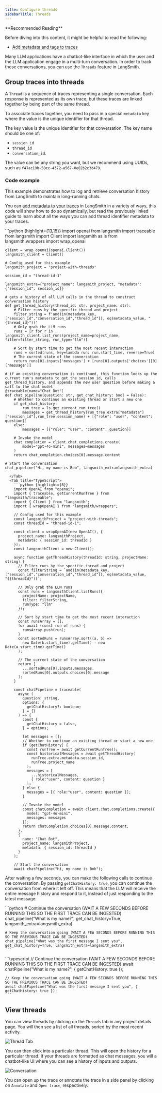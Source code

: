 ```yaml
---
title: Configure threads
sidebarTitle: Threads
---
```


<Tip>
**Recommended Reading**

Before diving into this content, it might be helpful to read the following:

- [Add metadata and tags to traces](./add-metadata-tags)

</Tip>

Many LLM applications have a chatbot-like interface in which the user and the LLM application engage in a multi-turn conversation. In order to track these conversations, you can use the `Threads` feature in LangSmith.

## Group traces into threads

A `Thread` is a sequence of traces representing a single conversation. Each response is represented as its own trace, but these traces are linked together by being part of the same thread.

To associate traces together, you need to pass in a special `metadata` key where the value is the unique identifier for that thread.

The key value is the unique identifier for that conversation.
The key name should be one of:

- `session_id`
- `thread_id`
- `conversation_id`.

The value can be any string you want, but we recommend using UUIDs, such as `f47ac10b-58cc-4372-a567-0e02b2c3d479`.

### Code example

This example demonstrates how to log and retrieve conversation history from LangSmith to maintain long-running chats.

You can [add metadata to your traces](./add-metadata-tags) in LangSmith in a variety of ways, this code will show how to do so dynamically, but read the
previously linked guide to learn about all the ways you can add thread identifier metadata to your traces.

<Tabs>
  <Tab title="Python">
    ```python {highlight={13,15}}
    import openai
    from langsmith import traceable
    from langsmith import Client
    import langsmith as ls
    from langsmith.wrappers import wrap_openai

    client = wrap_openai(openai.Client())
    langsmith_client = Client()

    # Config used for this example
    langsmith_project = "project-with-threads"

    session_id = "thread-id-1"

    langsmith_extra={"project_name": langsmith_project, "metadata":{"session_id": session_id}}

    # gets a history of all LLM calls in the thread to construct conversation history
    def get_thread_history(thread_id: str, project_name: str):
        # Filter runs by the specific thread and project
        filter_string = f'and(in(metadata_key, ["session_id","conversation_id","thread_id"]), eq(metadata_value, "{thread_id}"))'
        # Only grab the LLM runs
        runs = [r for r in langsmith_client.list_runs(project_name=project_name, filter=filter_string, run_type="llm")]

        # Sort by start time to get the most recent interaction
        runs = sorted(runs, key=lambda run: run.start_time, reverse=True)
        # The current state of the conversation
        return runs[0].inputs['messages'] + [runs[0].outputs['choices'][0]['message']]

    # if an existing conversation is continued, this function looks up the current run's metadata to get the session_id, calls get_thread_history, and appends the new user question before making a call to the chat model
    @traceable(name="Chat Bot")
    def chat_pipeline(question: str, get_chat_history: bool = False):
        # Whether to continue an existing thread or start a new one
        if get_chat_history:
            run_tree = ls.get_current_run_tree()
            messages = get_thread_history(run_tree.extra["metadata"]["session_id"],run_tree.session_name) + [{"role": "user", "content": question}]
        else:
            messages = [{"role": "user", "content": question}]

        # Invoke the model
        chat_completion = client.chat.completions.create(
            model="gpt-4o-mini", messages=messages
        )
        return chat_completion.choices[0].message.content

    # Start the conversation
    chat_pipeline("Hi, my name is Bob", langsmith_extra=langsmith_extra)
```
  </Tab>
  <Tab title="TypeScript">
    ```python {highlight={8}}
    import OpenAI from "openai";
    import { traceable, getCurrentRunTree } from "langsmith/traceable";
    import { Client } from "langsmith";
    import { wrapOpenAI } from "langsmith/wrappers";

    // Config used for this example
    const langsmithProject = "project-with-threads";
    const threadId = "thread-id-1";

    const client = wrapOpenAI(new OpenAI(), {
      project_name: langsmithProject,
      metadata: { session_id: threadId }  
    });
    const langsmithClient = new Client();

    async function getThreadHistory(threadId: string, projectName: string) {
      // Filter runs by the specific thread and project
      const filterString = `and(in(metadata_key, ["session_id","conversation_id","thread_id"]), eq(metadata_value, "${threadId}"))`;

      // Only grab the LLM runs
      const runs = langsmithClient.listRuns({
        projectName: projectName,
        filter: filterString,
        runType: "llm"
      });

      // Sort by start time to get the most recent interaction
      const runsArray = [];
      for await (const run of runs) {
        runsArray.push(run);
      }
      const sortedRuns = runsArray.sort((a, b) =>
        new Date(b.start_time).getTime() - new Date(a.start_time).getTime()
      );

      // The current state of the conversation
      return [
        ...sortedRuns[0].inputs.messages,
        sortedRuns[0].outputs.choices[0].message
      ];
    }

    const chatPipeline = traceable(
      async (
        question: string,
        options: {
          getChatHistory?: boolean;
        } = {}
      ) => {
        const {
          getChatHistory = false,
        } = options;

        let messages = [];
        // Whether to continue an existing thread or start a new one
        if (getChatHistory) {
          const runTree = await getCurrentRunTree();
          const historicalMessages = await getThreadHistory(
            runTree.extra.metadata.session_id,
            runTree.project_name
          );
          messages = [
            ...historicalMessages,
            { role:"user", content: question }
          ];
        } else {
          messages = [{ role:"user", content: question }];
        }

        // Invoke the model
        const chatCompletion = await client.chat.completions.create({
          model: "gpt-4o-mini",
          messages: messages
        });
        return chatCompletion.choices[0].message.content;
      },
      {
        name: "Chat Bot",
        project_name: langsmithProject,
        metadata: { session_id: threadId }  
      }
    );

    // Start the conversation
    await chatPipeline("Hi, my name is Bob");
```
  </Tab>
</Tabs>

After waiting a few seconds, you can make the following calls to continue the conversation. By passing `getChatHistory: true`,
you can continue the conversation from where it left off. This means that the LLM will receive the entire message history and respond to it,
instead of just responding to the latest message.

<Tabs>
  <Tab title="Python">
    ```python
    # Continue the conversation (WAIT A FEW SECONDS BEFORE RUNNING THIS SO THE FIRST TRACE CAN BE INGESTED)
    chat_pipeline("What is my name?", get_chat_history=True, langsmith_extra=langsmith_extra)

    # Keep the conversation going (WAIT A FEW SECONDS BEFORE RUNNING THIS SO THE PREVIOUS TRACE CAN BE INGESTED)
    chat_pipeline("What was the first message I sent you", get_chat_history=True, langsmith_extra=langsmith_extra)
    ```
  </Tab>
  <Tab title="TypeScript">
    ```typescript
    // Continue the conversation (WAIT A FEW SECONDS BEFORE RUNNING THIS SO THE FIRST TRACE CAN BE INGESTED)
    await chatPipeline("What is my name?", { getChatHistory: true });

    // Keep the conversation going (WAIT A FEW SECONDS BEFORE RUNNING THIS SO THE PREVIOUS TRACE CAN BE INGESTED)
    await chatPipeline("What was the first message I sent you", { getChatHistory: true });
    ```
  </Tab>
</Tabs>

## View threads

You can view threads by clicking on the `Threads` tab in any project details page. You will then see a list of all threads, sorted by the most recent activity.

![Thread Tab](/langsmith/images/convo-tab.png)

You can then click into a particular thread. This will open the history for a particular thread. If your threads are formatted as chat messages, you will a chatbot-like UI where you can see a history of inputs and outputs.

![Conversation](/langsmith/images/convo.png)

You can open up the trace or annotate the trace in a side panel by clicking on `Annotate` and `Open trace`, respectively.
